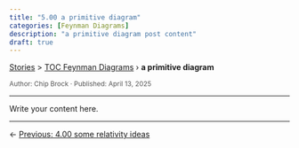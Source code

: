 ```yaml
---
title: "5.00 a primitive diagram"
categories: [Feynman Diagrams]
description: "a primitive diagram post content"
draft: true
---
```


<div class="breadcrumb">
  <a href="../../stories.html">Stories</a> > <a href="../index.qmd">TOC Feynman Diagrams</a> › <strong>a primitive diagram</strong>
</div>

<div style="font-size:0.85em; color:#555; margin-top:0.5em;">
Author: Chip Brock · Published: April 13, 2025
</div>

---

Write your content here.

---
::: {.post-nav}
← [Previous: 4.00 some relativity ideas](../20250413_0400-some_relativity_ideas/0400-some_relativity_ideas.html)
:::
